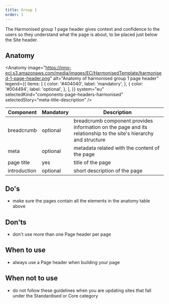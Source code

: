 ```yaml
---
title: Group 1
order: 1
---
```



<Paragraph size="lead">
  The Harmonised group 1 page header gives context and confidence to the users
  so they understand what the page is about, to be placed just below the Site
  header.
</Paragraph>

## Anatomy

<Anatomy
  image="https://inno-ecl.s3.amazonaws.com/media/images/EC/HarmonisedTemplate/harmonised-1-page-header.png"
  alt="Anatomy of harmonised group 1 page header"
  legend={{
    items: [
      {
        color: '#404040',
        label: 'mandatory',
      },
      {
        color: '#004494',
        label: 'optional',
      },
    ],
  }}
  system="eu"
  selectedKind="components-page-headers-harmonised"
  selectedStory="meta-title-description"
/>

| Component                                                                           | Mandatory | Description                                                                                                      |
| ----------------------------------------------------------------------------------- | --------- | ---------------------------------------------------------------------------------------------------------------- |
| <Link to="/ec/components/navigation/breadcrumb/usage/" standalone>breadcrumb</Link> | optional  | breadcrumb component provides information on the page and its relationship to the site's hierarchy and structure |
| meta                                                                                | optional  | metadata related with the content of the page                                                                    |
| page title                                                                          | yes       | title of the page                                                                                                |
| introduction                                                                        | optional  | short description of the page                                                                                    |

## Do's

- make sure the pages contain all the elements in the anatomy table above

## Don'ts

- don't use more than one Page header per page

## When to use

- always use a Page header when building your page

## When not to use

- do not follow these guidelines when you are updating sites that fall under the <Link to="/ec/standardised-template/">Standardised</Link> or <Link to="/ec/core-template/">Core</Link> category
